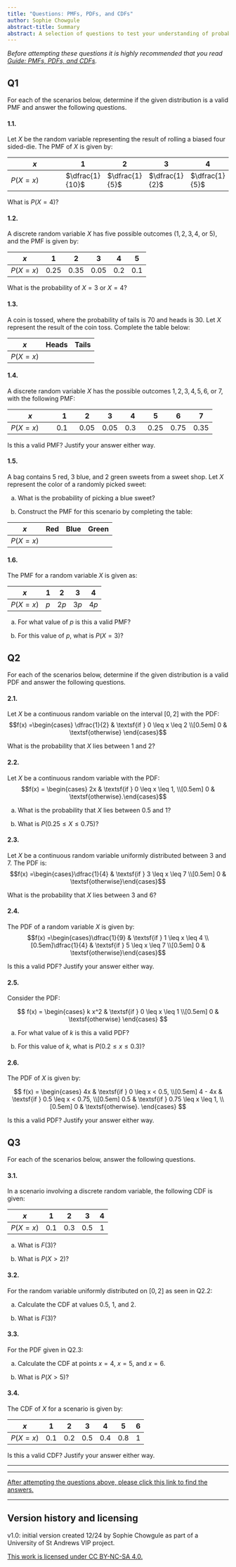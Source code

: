 ```yaml
---
title: "Questions: PMFs, PDFs, and CDFs"
author: Sophie Chowgule
abstract-title: Summary
abstract: A selection of questions to test your understanding of probability mass functions (PMFs), probability density functions (PDFs), and cumulative distribution functions (CDFs).
---
```


*Before attempting these questions it is highly recommended that you read [Guide: PMFs, PDFs, and CDFs](../studyguides/pmfspdfscdfs.qmd).*

## Q1 {-}

For each of the scenarios below, determine if the given distribution is a valid PMF and answer the following questions.

#### 1.1. {-}

Let $X$ be the random variable representing the result of rolling a biased four sided-die. The PMF of $X$ is given by:

| $x$      | $1$               | $2$              | $3$              | $4$              |
|--------|----|----|----|----|
| $P(X=x)$ | $\dfrac{1}{10}$ | $\dfrac{1}{5}$ | $\dfrac{1}{2}$ | $\dfrac{1}{5}$ |

What is $P(X = 4)$?

#### 1.2. {-}

A discrete random variable $X$ has five possible outcomes ($1, 2, 3, 4,$ or $5$), and the PMF is given by:

| $x$      | $1$    | $2$    | $3$    | $4$   | $5$   |
|--------|----|----|----|----|----|
| $P(X=x)$ | $0.25$ | $0.35$ | $0.05$ | $0.2$ | $0.1$ |

What is the probability of $X = 3$ or $X = 4$?

#### 1.3. {-}

A coin is tossed, where the probability of tails is $70%$ and heads is $30%$. Let $X$ represent the result of the coin toss. Complete the table below:

| $x$      | Heads | Tails |
|--------|----|----|
| $P(X=x)$ |       |       |

#### 1.4. {-}

A discrete random variable $X$ has the possible outcomes $1, 2, 3, 4, 5, 6,$ or  $7$, with the following PMF:

| $x$      | $1$   | $2$    | $3$ | $4$   | $5$    | $6$    | $7$    |
|--------|----|----|----|----|----|----|----|
| $P(X=x)$ | $0.1$ | $0.05$ | $0.05$ | $0.3$ | $0.25$ | $0.75$ | $0.35$ |

Is this a valid PMF? Justify your answer either way. 

#### 1.5. {-}

A bag contains $5$ red, $3$ blue, and $2$ green sweets from a sweet shop. Let $X$ represent the color of a randomly picked sweet:

(a) What is the probability of picking a blue sweet?

(b) Construct the PMF for this scenario by completing the table:

| $x$      | Red | Blue | Green |
|--------|----|----|----|
| $P(X=x)$ |     |      |       |

#### 1.6. {-}

The PMF for a random variable $X$ is given as:

| $x$      | 1   | 2    | 3    | 4    |
|--------|----|----|----|----|
| $P(X=x)$ | $p$ | $2p$ | $3p$ | $4p$ |

(a) For what value of $p$ is this a valid PMF?

(b) For this value of $p$, what is $P(X = 3)$?

## Q2 {-}

For each of the scenarios below, determine if the given distribution is a valid PDF and answer the following questions.

#### 2.1. {-}

Let $X$ be a continuous random variable on the interval $[0, 2]$ with the PDF:$$f(x) =\begin{cases} \dfrac{1}{2} & \textsf{if } 0 \leq x \leq 2 \\[0.5em] 0 & \textsf{otherwise} \end{cases}$$

What is the probability that $X$ lies between 1 and 2?

#### 2.2. {-}

Let $X$ be a continuous random variable with the PDF:
$$f(x) = \begin{cases} 2x & \textsf{if } 0 \leq x \leq 1, \\[0.5em] 0 & \textsf{otherwise}.\end{cases}$$

(a) What is the probability that $X$ lies between $0.5$ and $1$?

(b) What is $P(0.25 \leq X \leq 0.75)$?

#### 2.3. {-}

Let $X$ be a continuous random variable uniformly distributed between $3$ and $7$. The PDF is: $$f(x) =\begin{cases}\dfrac{1}{4} & \textsf{if } 3 \leq x \leq 7 \\[0.5em] 0 & \textsf{otherwise}\end{cases}$$

What is the probability that $X$ lies between $3$ and $6$?

#### 2.4. {-} 

The PDF of a random variable $X$ is given by: $$f(x) =\begin{cases}\dfrac{1}{9} & \textsf{if } 1 \leq x \leq 4 \\[0.5em]\dfrac{1}{4} & \textsf{if } 5 \leq x \leq 7 \\[0.5em] 0 & \textsf{otherwise}\end{cases}$$

Is this a valid PDF? Justify your answer either way. 

#### 2.5. {-}

Consider the PDF:

$$
f(x) =
\begin{cases}
k x^2 & \textsf{if } 0 \leq x \leq 1 \\[0.5em]
0 & \textsf{otherwise}
\end{cases}
$$

(a) For what value of $k$ is this a valid PDF?

(b) For this value of $k$, what is $P(0.2 \leq x \leq 0.3)$?

#### 2.6. {-}

The PDF of $X$ is given by:

$$
f(x) =
\begin{cases}
4x & \textsf{if } 0 \leq x < 0.5, \\[0.5em]
4 - 4x & \textsf{if } 0.5 \leq x < 0.75, \\[0.5em]
0.5 & \textsf{if } 0.75 \leq x \leq 1, \\[0.5em]
0 & \textsf{otherwise}.
\end{cases}
$$

Is this a valid PDF? Justify your answer either way.

## Q3 {-}

For each of the scenarios below, answer the following questions.

#### 3.1. {-}

In a scenario involving a discrete random variable, the following CDF is given:

| $x$      | $1$   | $2$   | $3$   | $4$   |
|--------|----|----|----|----|
| $P(X=x)$ | $0.1$ | $0.3$ | $0.5$ | $1$   |

(a) What is $F(3)$?

(b) What is $P(X > 2)$?

#### 3.2. {-}

For the random variable uniformly distributed on $[0, 2]$ as seen in Q2.2:

(a) Calculate the CDF at values $0.5$, $1$, and $2$.

(b) What is $F(3)$?

#### 3.3. {-}

For the PDF given in Q2.3:

(a) Calculate the CDF at points $x=4$, $x=5$, and $x=6$.

(b) What is $P(X > 5)$?

#### 3.4. {-}

The CDF of $X$ for a scenario is given by:

| $x$      | $1$   | $2$   | $3$   | $4$   | $5$   | $6$   |
|--------|----|----|----|----|----|----|
| $P(X=x)$ | $0.1$ | $0.2$ | $0.5$ | $0.4$ | $0.8$ | $1$   |

Is this a valid CDF? Justify your answer either way.

--- 

---

[After attempting the questions above, please click this link to find the answers.](../answers/as-pmfspdfscdfs.qmd)

---

## Version history and licensing {-}

v1.0: initial version created 12/24 by Sophie Chowgule as part of a University of St Andrews VIP project.

[This work is licensed under CC BY-NC-SA 4.0.](https://creativecommons.org/licenses/by-nc-sa/4.0/?ref=chooser-v1)


